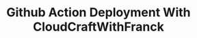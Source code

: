 ---
title: "Github Action Deployment With CloudCraftWithFranck"
publishedAt: "2024-04-08"
images:
  - "/images/projects/project-01/video-01.mp4"
---